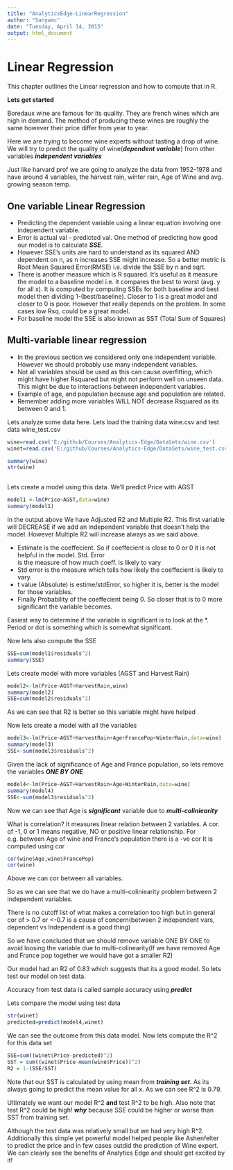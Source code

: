 ```yaml
---
title: "AnalyticsEdge-LinearRegression"
author: "Sanyamc"
date: "Tuesday, April 14, 2015"
output: html_document
---
```


Linear Regression
=============================

This chapter outlines the Linear regression and how to compute that in R.

**Lets get started**

Boredaux wine are famous for its quality. They are french wines which are high in demand. The method of producing these wines are roughly the same however their price differ from year to year.

Here we are trying to become wine experts without tasting a drop of wine. We will try to predict the quality of wine(***dependent variable***) from other variables ***independent variables***

Just like harvard prof we are going to analyze the data from 1952-1978 and have around 4 variables, the harvest rain, winter rain, Age of Wine and avg. growing season temp.


One variable Linear Regression
-----------------------------------
- Predicting the dependent variable using a linear equation involving one independent variable.
- Error is actual val - predicted val. One method of predicting how good our model is to calculate ***SSE***.
- However SSE's units are hard to understand as its squared AND dependent on n, as n increases SSE might increase. So a better metric is Root Mean Squared Error(RMSE) i.e. divide the SSE by n and sqrt.
- There is another measure which is R squared. It's useful as it measure the model to a baseline model i.e. it compares the best to worst (avg. y for all x). It is computed by computing SSEs for both baseline and best model then dividing 1-(best/baseline). Closer to 1 is a great model and closer to 0 is poor. However that really depends on the problem. In some cases low Rsq. could be a great model.
- For baseline model the SSE is also known as SST (Total Sum of Squares)


Multi-variable linear regression
----------------------------------------
- In the previous section we considered only one independent variable.
However we should probably use many independent variables.
- Not all variables should be used as this can cause overfitting, which might have higher Rsquared but might not perform well on unseen data. This might be due to interactions between independent variables.
- Example of age, and population because age and population are related.
- Remember adding more variables WILL NOT decrease Rsquared as its between 0 and 1.

Lets analyze some data here. Lets load the training data wine.csv and test data wine_test.csv

```r

wine=read.csv('E:/github/Courses/Analytics-Edge/DataSets/wine.csv')
winet=read.csv('E:/github/Courses/Analytics-Edge/DataSets/wine_test.csv')

summary(wine)
str(wine)
              

```
Lets create a model using this data. We'll predict Price with AGST

```r
model1 <-lm(Price~AGST,data=wine)
summary(model1)
```

In the output above We have Adjusted R2 and Multiple R2. This first variable will DECREASE if we add an independent variable that doesn't help the model. However Multiple R2 will increase always as we said above.

- Estimate is the coeffecient. So if coeffecient is close to 0 or 0 it is not helpful in the model. Std. Error    
  is the measure of how much coeff. is likely to vary
- Std error is the measure which tells how likely the coeffecient is likely to vary.
- t value (Absolute) is estime/stdError, so higher it is, better is the model for those variables.
- Finally Probability of the coeffecient being 0. So closer that is to 0 more significant the variable becomes.

Easiest way to determine if the variable is significant is to look at the *. Period or dot is something which is somewhat significant.

Now lets also compute the SSE

```r
SSE=sum(model1$residuals^2)
summary(SSE)
```

Lets create model with more variables (AGST and Harvest Rain)

```r
model2<-lm(Price~AGST+HarvestRain,wine)
summary(model2)
SSE=sum(model2$residuals^2)
```

As we can see that R2 is better so this variable might have helped 

Now lets create a model with all the variables

```r
model3<-lm(Price~AGST+HarvestRain+Age+FrancePop+WinterRain,data=wine)
summary(model3)
SSE<-sum(model3$residuals^2)

```

Given the lack of significance of Age and France population, so lets remove the variables ***ONE BY ONE***
```r
model4<-lm(Price~AGST+HarvestRain+Age+WinterRain,data=wine)
summary(model4)
SSE<-sum(model3$residuals^2)
```
Now we can see that Age is ***significant*** variable due to ***multi-coliniearity***

What is correlation?
It measures linear relation between 2 variables. A cor. of -1, 0 or 1 means negative, NO or positive linear relationship. For e.g. between Age of wine and France's population there is a -ve cor
It is computed using cor

```r
cor(wine$Age,wine$FrancePop)
cor(wine)
```
Above we can cor between all variables.

So as we can see that we do have a multi-coliniearity problem between 2 independent variables.

There is no cutoff list of what makes a correlation too high but in general cor of > 0.7 or <-0.7 is a cause of concern(between 2 independent vars, dependent vs Independent is a good thing)

So we have concluded that we should remove variable ONE BY ONE to avoid loosing the variable due to multi-colinearity(If we have removed Age and France pop together we would have got a smaller R2)

Our model had an R2 of 0.83 which suggests that its a good model. So lets test our model on test data.

Accuracy from test data is called sample accuracy using ***predict***

Lets compare the model using test data
```r
str(winet)
predicted=predict(model4,winet)
```
We can see the outcome from this data model. Now lets compute the R^2 for this data set

```r
SSE=sum((winet$Price-predicted)^2)
SST = sum((winet$Price-mean(wine$Price))^2)
R2 = 1-(SSE/SST)
```
Note that our SST is calculated by using mean from ***training set***. As its always going to predict the mean value for all x.
As we can see R^2 is 0.79.

Ultimately we want our model R^2 **and** test R^2 to be high. Also note that test R^2 could be high! ***why*** because SSE could be higher or worse than SST from training set.

Although the test data was relatively small but we had very high R^2. Additionally this simple yet powerful model helped people like Ashenfelter to predict the price and in few cases outdid the prediction of Wine expert. We can clearly see the benefits of Analytics Edge and should get excited by it!
